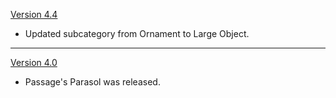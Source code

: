 {{Change History/Header}}
[[Version 4.4]]
* Updated subcategory from Ornament to Large Object.
----
[[Version 4.0]]
* Passage's Parasol was released.